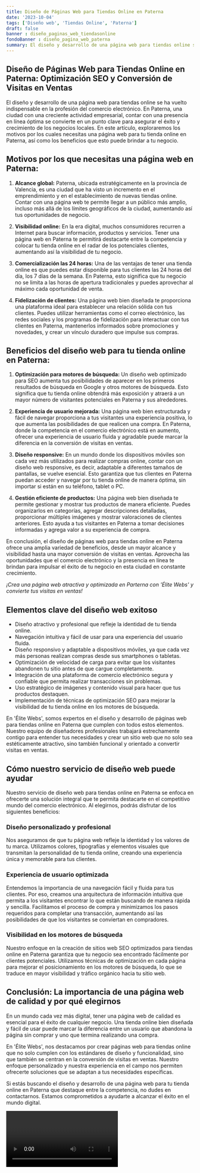 ```yaml
---
title: Diseño de Páginas Web para Tiendas Online en Paterna
date: '2023-10-04'
tags: ['Diseño web', 'Tiendas Online', 'Paterna']
draft: false
banner : diseño_paginas_web_tiendasonline
fondoBanner : diseño_pagina_web_paterna
summary: El diseño y desarrollo de una página web para tiendas online se ha vuelto indispensable en la profesión del comercio electrónico. En Paterna, una ciudad con una creciente actividad empresarial, contar con una presencia en línea óptima se convierte en un punto clave para asegurar el éxito y crecimiento de los negocios locales. En este artículo, exploraremos los motivos por los cuales necesitas una página web para tu tienda online en Paterna, así como los beneficios que esto puede brindar a tu negocio.
---
```


## Diseño de Páginas Web para Tiendas Online en Paterna: Optimización SEO y Conversión de Visitas en Ventas

El diseño y desarrollo de una página web para tiendas online se ha vuelto indispensable en la profesión del comercio electrónico. En Paterna, una ciudad con una creciente actividad empresarial, contar con una presencia en línea óptima se convierte en un punto clave para asegurar el éxito y crecimiento de los negocios locales. En este artículo, exploraremos los motivos por los cuales necesitas una página web para tu tienda online en Paterna, así como los beneficios que esto puede brindar a tu negocio.

## Motivos por los que necesitas una página web en Paterna:

1. **Alcance global:** Paterna, ubicada estratégicamente en la provincia de Valencia, es una ciudad que ha visto un incremento en el emprendimiento y en el establecimiento de nuevas tiendas online. Contar con una página web te permite llegar a un público más amplio, incluso más allá de los límites geográficos de la ciudad, aumentando así tus oportunidades de negocio.

2. **Visibilidad online:** En la era digital, muchos consumidores recurren a Internet para buscar información, productos y servicios. Tener una página web en Paterna te permitirá destacarte entre la competencia y colocar tu tienda online en el radar de los potenciales clientes, aumentando así la visibilidad de tu negocio.

3. **Comercialización las 24 horas:** Una de las ventajas de tener una tienda online es que puedes estar disponible para tus clientes las 24 horas del día, los 7 días de la semana. En Paterna, esto significa que tu negocio no se limita a las horas de apertura tradicionales y puedes aprovechar al máximo cada oportunidad de venta.

4. **Fidelización de clientes:** Una página web bien diseñada te proporciona una plataforma ideal para establecer una relación sólida con tus clientes. Puedes utilizar herramientas como el correo electrónico, las redes sociales y los programas de fidelización para interactuar con tus clientes en Paterna, mantenerlos informados sobre promociones y novedades, y crear un vínculo duradero que impulse sus compras.

## Beneficios del diseño web para tu tienda online en Paterna:

1. **Optimización para motores de búsqueda:** Un diseño web optimizado para SEO aumenta tus posibilidades de aparecer en los primeros resultados de búsqueda en Google y otros motores de búsqueda. Esto significa que tu tienda online obtendrá más exposición y atraerá a un mayor número de visitantes potenciales en Paterna y sus alrededores.

2. **Experiencia de usuario mejorada:** Una página web bien estructurada y fácil de navegar proporciona a tus visitantes una experiencia positiva, lo que aumenta las posibilidades de que realicen una compra. En Paterna, donde la competencia en el comercio electrónico está en aumento, ofrecer una experiencia de usuario fluida y agradable puede marcar la diferencia en la conversión de visitas en ventas.

3. **Diseño responsive:** En un mundo donde los dispositivos móviles son cada vez más utilizados para realizar compras online, contar con un diseño web responsive, es decir, adaptable a diferentes tamaños de pantallas, se vuelve esencial. Esto garantiza que tus clientes en Paterna puedan acceder y navegar por tu tienda online de manera óptima, sin importar si están en su teléfono, tablet o PC.

4. **Gestión eficiente de productos:** Una página web bien diseñada te permite gestionar y mostrar tus productos de manera eficiente. Puedes organizarlos en categorías, agregar descripciones detalladas, proporcionar múltiples imágenes y mostrar valoraciones de clientes anteriores. Esto ayuda a tus visitantes en Paterna a tomar decisiones informadas y agrega valor a su experiencia de compra.

En conclusión, el diseño de páginas web para tiendas online en Paterna ofrece una amplia variedad de beneficios, desde un mayor alcance y visibilidad hasta una mayor conversión de visitas en ventas. Aprovecha las oportunidades que el comercio electrónico y la presencia en línea te brindan para impulsar el éxito de tu negocio en esta ciudad en constante crecimiento.

_¡Crea una página web atractiva y optimizada en Parterna con 'Élite Webs' y convierte tus visitas en ventas!_

<GifSeo />

<Cta />

## Elementos clave del diseño web exitoso

- Diseño atractivo y profesional que refleje la identidad de tu tienda online.
- Navegación intuitiva y fácil de usar para una experiencia del usuario fluida.
- Diseño responsivo y adaptable a dispositivos móviles, ya que cada vez más personas realizan compras desde sus smartphones o tabletas.
- Optimización de velocidad de carga para evitar que los visitantes abandonen tu sitio antes de que cargue completamente.
- Integración de una plataforma de comercio electrónico segura y confiable que permita realizar transacciones sin problemas.
- Uso estratégico de imágenes y contenido visual para hacer que tus productos destaquen.
- Implementación de técnicas de optimización SEO para mejorar la visibilidad de tu tienda online en los motores de búsqueda.

En 'Élite Webs', somos expertos en el diseño y desarrollo de páginas web para tiendas online en Paterna que cumplen con todos estos elementos. Nuestro equipo de diseñadores profesionales trabajará estrechamente contigo para entender tus necesidades y crear un sitio web que no solo sea estéticamente atractivo, sino también funcional y orientado a convertir visitas en ventas.

## Cómo nuestro servicio de diseño web puede ayudar

Nuestro servicio de diseño web para tiendas online en Paterna se enfoca en ofrecerte una solución integral que te permita destacarte en el competitivo mundo del comercio electrónico. Al elegirnos, podrás disfrutar de los siguientes beneficios:

### Diseño personalizado y profesional

Nos aseguramos de que tu página web refleje la identidad y los valores de tu marca. Utilizamos colores, tipografías y elementos visuales que transmitan la personalidad de tu tienda online, creando una experiencia única y memorable para tus clientes.

### Experiencia de usuario optimizada

Entendemos la importancia de una navegación fácil y fluida para tus clientes. Por eso, creamos una arquitectura de información intuitiva que permita a los visitantes encontrar lo que están buscando de manera rápida y sencilla. Facilitamos el proceso de compra y minimizamos los pasos requeridos para completar una transacción, aumentando así las posibilidades de que los visitantes se conviertan en compradores.

### Visibilidad en los motores de búsqueda

Nuestro enfoque en la creación de sitios web SEO optimizados para tiendas online en Paterna garantiza que tu negocio sea encontrado fácilmente por clientes potenciales. Utilizamos técnicas de optimización en cada página para mejorar el posicionamiento en los motores de búsqueda, lo que se traduce en mayor visibilidad y tráfico orgánico hacia tu sitio web.

## Conclusión: La importancia de una página web de calidad y por qué elegirnos

En un mundo cada vez más digital, tener una página web de calidad es esencial para el éxito de cualquier negocio. Una tienda online bien diseñada y fácil de usar puede marcar la diferencia entre un usuario que abandona la página sin comprar y uno que termina realizando una compra.

En 'Élite Webs', nos destacamos por crear páginas web para tiendas online que no solo cumplen con los estándares de diseño y funcionalidad, sino que también se centran en la conversión de visitas en ventas. Nuestro enfoque personalizado y nuestra experiencia en el campo nos permiten ofrecerte soluciones que se adaptan a tus necesidades específicas.

Si estás buscando el diseño y desarrollo de una página web para tu tienda online en Paterna que destaque entre la competencia, no dudes en contactarnos. Estamos comprometidos a ayudarte a alcanzar el éxito en el mundo digital.

<Video />

<CtaBot job='Tiendas Online' city='Paterna'/>

<Gmaps query='Paterna+españa+maps' />